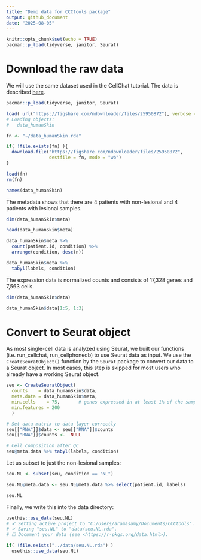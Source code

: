 ```yaml
---
title: "Demo data for CCCtools package"
output: github_document
date: "2025-08-05"
---
```


```r
knitr::opts_chunk$set(echo = TRUE)
pacman::p_load(tidyverse, janitor, Seurat)
```


# Download the raw data

We will use the same dataset used in the CellChat tutorial. 
The data is described [here](https://doi.org/10.6084/m9.figshare.13520015.v1).


```r
pacman::p_load(tidyverse, janitor, Seurat)

load( url("https://figshare.com/ndownloader/files/25950872"), verbose = TRUE )
# Loading objects:
#   data_humanSkin
```
```r
fn <- "~/data_humanSkin.rda"

if( !file.exists(fn) ){
  download.file("https://figshare.com/ndownloader/files/25950872", 
                destfile = fn, mode = "wb")
}

load(fn)
rm(fn)
```

```r
names(data_humanSkin)
```

The metadata shows that there are 4 patients with non-lesional and 4 patients with lesional samples.

```r
dim(data_humanSkin$meta)

head(data_humanSkin$meta)

data_humanSkin$meta %>% 
  count(patient.id, condition) %>% 
  arrange(condition, desc(n))

data_humanSkin$meta %>% 
  tabyl(labels, condition)
```

The expression data is normalized counts and consists of 17,328 genes and 7,563 cells.

```r
dim(data_humanSkin$data)

data_humanSkin$data[1:5, 1:3]
```

# Convert to Seurat object

As most single-cell data is analyzed using Seurat, we built our functions (i.e. run_cellchat, run_cellphonedb) to use Seurat data as input. We use the `CreateSeuratObject()` function by the `Seurat` package to convert our data to a Seurat object. In most cases, this step is skipped for most users who already have a working Seurat object.

```r
seu <- CreateSeuratObject(
  counts    = data_humanSkin$data, 
  meta.data = data_humanSkin$meta,
  min.cells    = 75,       # genes expressed in at least 1% of the samples
  min.features = 200
  )

# Set data matrix to data layer correctly
seu[["RNA"]]$data <- seu[["RNA"]]$counts 
seu[["RNA"]]$counts <-  NULL

# Cell composition after QC
seu@meta.data %>% tabyl(labels, condition)
```

Let us subset to just the non-lesional samples:

```r
seu.NL <- subset(seu, condition == "NL")

seu.NL@meta.data <- seu.NL@meta.data %>% select(patient.id, labels)

seu.NL
```

Finally, we write this into the data directory:

```r
usethis::use_data(seu.NL)
# ✔ Setting active project to "C:/Users/aramasamy/Documents/CCCtools".
# ✔ Saving "seu.NL" to "data/seu.NL.rda".
# ☐ Document your data (see <https://r-pkgs.org/data.html>).
```

```r
if( !file.exists("../data/seu.NL.rda") )
  usethis::use_data(seu.NL)
```
